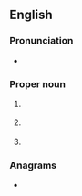 {{also|cwa|США}}
==English==
{{wikipedia}}

===Pronunciation===
* {{audio|en|EN-AU ck1 CWA.ogg|Audio (AU)}}

===Proper noun===
{{en-proper noun}}
# {{lb|en|US}} {{init of|en|{{W|Civil Works Administration}}}}
# {{lb|en|US}} {{init of|en|{{w|Clean Water Act}}}}
# {{lb|en|AU}} {{init of|en|{{w|Country Women's Association}}}}

===Anagrams===
* {{anagrams|en|a=acw|ACW|WAC|WCA|caw}}